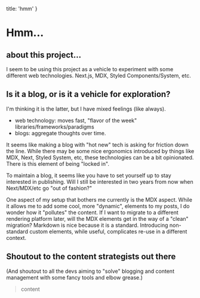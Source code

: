   title: 'hmm'
}


# Hmm...


## about this project...

I seem to be using this project as a vehicle to experiment with some different web technologies.
Next.js, MDX, Styled Components/System, etc.


## Is it a blog, or is it a vehicle for exploration? 

I'm thinking it is the latter, but I have mixed feelings (like always).

- web technology: moves fast, "flavor of the week" libraries/frameworks/paradigms
- blogs: aggregate thoughts over time.

It seems like making a blog with "hot new" tech is asking for friction down the line.
While there may be some nice ergonomics introduced by things like MDX, Next, Styled System, etc,
these technologies can be a bit opinionated.  There is this element of being "locked in".

To maintain a blog, it seems like you have to set yourself up to stay interested in publishing.
Will I still be interested in two years from now when Next/MDX/etc go "out of fashion?"

One aspect of my setup that bothers me currently is the MDX aspect.
While it allows me to add some cool, more "dynamic", elements to my posts, I do wonder how it "pollutes" the content.
If I want to migrate to a different rendering platform later, will the MDX elements get in the way of a "clean" migration?
Markdown is nice because it is a standard. Introducing non-standard custom elements, while useful, complicates re-use in a different context.


## Shoutout to the content strategists out there

(And shoutout to all the devs aiming to "solve" blogging and content management with some fancy tools and elbow grease.)

> content

